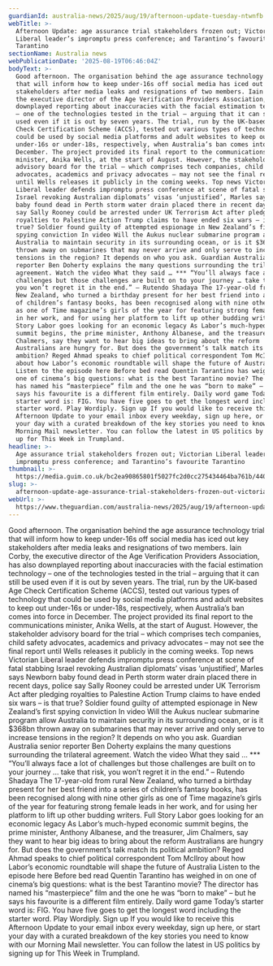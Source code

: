 ```yaml
---
guardianId: australia-news/2025/aug/19/afternoon-update-tuesday-ntwnfb
webTitle: >-
  Afternoon Update: age assurance trial stakeholders frozen out; Victorian
  Liberal leader’s impromptu press conference; and Tarantino’s favourite
  Tarantino
sectionName: Australia news
webPublicationDate: '2025-08-19T06:46:04Z'
bodyText: >-
  Good afternoon. The organisation behind the age assurance technology trial
  that will inform how to keep under-16s off social media has iced out key
  stakeholders after media leaks and resignations of two members. Iain Corby,
  the executive director of the Age Verification Providers Association, has also
  downplayed reporting about inaccuracies with the facial estimation technology
  – one of the technologies tested in the trial – arguing that it can still be
  used even if it is out by seven years. The trial, run by the UK-based Age
  Check Certification Scheme (ACCS), tested out various types of technology that
  could be used by social media platforms and adult websites to keep out
  under-16s or under-18s, respectively, when Australia’s ban comes into force in
  December. The project provided its final report to the communications
  minister, Anika Wells, at the start of August. However, the stakeholder
  advisory board for the trial – which comprises tech companies, child safety
  advocates, academics and privacy advocates – may not see the final report
  until Wells releases it publicly in the coming weeks. Top news Victorian
  Liberal leader defends impromptu press conference at scene of fatal stabbing
  Israel revoking Australian diplomats’ visas ‘unjustified’, Marles says Newborn
  baby found dead in Perth storm water drain placed there in recent days, police
  say Sally Rooney could be arrested under UK Terrorism Act after pledging
  royalties to Palestine Action Trump claims to have ended six wars – is that
  true? Soldier found guilty of attempted espionage in New Zealand’s first
  spying conviction In video Will the Aukus nuclear submarine program allow
  Australia to maintain security in its surrounding ocean, or is it $368bn
  thrown away on submarines that may never arrive and only serve to increase
  tensions in the region? It depends on who you ask. Guardian Australia senior
  reporter Ben Doherty explains the many questions surrounding the trilateral
  agreement. Watch the video What they said … *** “You’ll always face a lot of
  challenges but those challenges are built on to your journey … take that risk,
  you won’t regret it in the end.” – Rutendo Shadaya The 17-year-old from rural
  New Zealand, who turned a birthday present for her best friend into a series
  of children’s fantasy books, has been recognised along with nine other girls
  as one of Time magazine’s girls of the year for featuring strong female leads
  in her work, and for using her platform to lift up other budding writers. Full
  Story Labor goes looking for an economic legacy As Labor’s much-hyped economic
  summit begins, the prime minister, Anthony Albanese, and the treasurer, Jim
  Chalmers, say they want to hear big ideas to bring about the reform
  Australians are hungry for. But does the government’s talk match its political
  ambition? Reged Ahmad speaks to chief political correspondent Tom McIlroy
  about how Labor’s economic roundtable will shape the future of Australia
  Listen to the episode here Before bed read Quentin Tarantino has weighed in on
  one of cinema’s big questions: what is the best Tarantino movie? The director
  has named his “masterpiece” film and the one he was “born to make” – but he
  says his favourite is a different film entirely. Daily word game Today’s
  starter word is: FIG. You have five goes to get the longest word including the
  starter word. Play Wordiply. Sign up If you would like to receive this
  Afternoon Update to your email inbox every weekday, sign up here, or start
  your day with a curated breakdown of the key stories you need to know with our
  Morning Mail newsletter. You can follow the latest in US politics by signing
  up for This Week in Trumpland.
headline: >-
  Age assurance trial stakeholders frozen out; Victorian Liberal leader’s
  impromptu press conference; and Tarantino’s favourite Tarantino
thumbnail: >-
  https://media.guim.co.uk/bc2ea90865801f5027fc2d0cc275434464ba761b/440_0_5200_4160/500.jpg
slug: >-
  afternoon-update-age-assurance-trial-stakeholders-frozen-out-victorian-liberal-leaders-impromptu-press-conference-and-tarantinos-favourite-tarantino
webUrl: >-
  https://www.theguardian.com/australia-news/2025/aug/19/afternoon-update-tuesday-ntwnfb
---
```

Good afternoon. The organisation behind the age assurance technology trial that will inform how to keep under-16s off social media has iced out key stakeholders after media leaks and resignations of two members. Iain Corby, the executive director of the Age Verification Providers Association, has also downplayed reporting about inaccuracies with the facial estimation technology – one of the technologies tested in the trial – arguing that it can still be used even if it is out by seven years. The trial, run by the UK-based Age Check Certification Scheme (ACCS), tested out various types of technology that could be used by social media platforms and adult websites to keep out under-16s or under-18s, respectively, when Australia’s ban comes into force in December. The project provided its final report to the communications minister, Anika Wells, at the start of August. However, the stakeholder advisory board for the trial – which comprises tech companies, child safety advocates, academics and privacy advocates – may not see the final report until Wells releases it publicly in the coming weeks. Top news Victorian Liberal leader defends impromptu press conference at scene of fatal stabbing Israel revoking Australian diplomats’ visas ‘unjustified’, Marles says Newborn baby found dead in Perth storm water drain placed there in recent days, police say Sally Rooney could be arrested under UK Terrorism Act after pledging royalties to Palestine Action Trump claims to have ended six wars – is that true? Soldier found guilty of attempted espionage in New Zealand’s first spying conviction In video Will the Aukus nuclear submarine program allow Australia to maintain security in its surrounding ocean, or is it $368bn thrown away on submarines that may never arrive and only serve to increase tensions in the region? It depends on who you ask. Guardian Australia senior reporter Ben Doherty explains the many questions surrounding the trilateral agreement. Watch the video What they said … *** “You’ll always face a lot of challenges but those challenges are built on to your journey … take that risk, you won’t regret it in the end.” – Rutendo Shadaya The 17-year-old from rural New Zealand, who turned a birthday present for her best friend into a series of children’s fantasy books, has been recognised along with nine other girls as one of Time magazine’s girls of the year for featuring strong female leads in her work, and for using her platform to lift up other budding writers. Full Story Labor goes looking for an economic legacy As Labor’s much-hyped economic summit begins, the prime minister, Anthony Albanese, and the treasurer, Jim Chalmers, say they want to hear big ideas to bring about the reform Australians are hungry for. But does the government’s talk match its political ambition? Reged Ahmad speaks to chief political correspondent Tom McIlroy about how Labor’s economic roundtable will shape the future of Australia Listen to the episode here Before bed read Quentin Tarantino has weighed in on one of cinema’s big questions: what is the best Tarantino movie? The director has named his “masterpiece” film and the one he was “born to make” – but he says his favourite is a different film entirely. Daily word game Today’s starter word is: FIG. You have five goes to get the longest word including the starter word. Play Wordiply. Sign up If you would like to receive this Afternoon Update to your email inbox every weekday, sign up here, or start your day with a curated breakdown of the key stories you need to know with our Morning Mail newsletter. You can follow the latest in US politics by signing up for This Week in Trumpland.
